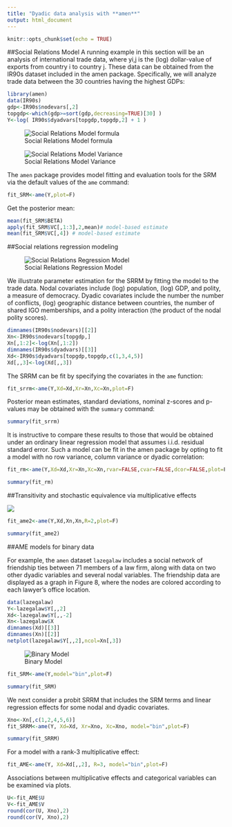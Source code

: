 ```yaml
---
title: "Dyadic data analysis with **amen**"
output: html_document
---
```


```r
knitr::opts_chunk$set(echo = TRUE)
```

##Social Relations Model
A running example in this section will be an analysis of international trade data, where yi,j is the (log) dollar-value of exports from country i to country j. These data can be obtained from the IR90s dataset included in the amen package. Specifically, we will analyze trade data between the 30 countries having the highest GDPs:

```r
library(amen)
data(IR90s)
gdp<-IR90s$nodevars[,2]
topgdp<-which(gdp>=sort(gdp,decreasing=TRUE)[30] )
Y<-log( IR90s$dyadvars[topgdp,topgdp,2] + 1 )
```

![Social Relations Model formula](SRM_1.png)

![Social Relations Model Variance](SRM_2.png)

The ``amen`` package provides model fitting and evaluation tools for the SRM via the default values of the ``ame`` command:

```r
fit_SRM<-ame(Y,plot=F)
```

Get the posterior mean:
```r
mean(fit_SRM$BETA)
apply(fit_SRM$VC[,1:3],2,mean)# model-based estimate
mean(fit_SRM$VC[,4]) # model-based estimate
```

##Social relations regression modeling

![Social Relations Regression Model](SRRM.png)

We illustrate parameter estimation for the SRRM by fitting the model to the trade data. Nodal covariates include (log) population, (log) GDP, and polity, a measure of democracy. Dyadic covariates include the number the number of conflicts, (log) geographic distance between countries, the number of shared IGO memberships, and a polity interaction (the product of the nodal polity scores).

```r
dimnames(IR90s$nodevars)[[2]]
Xn<-IR90s$nodevars[topgdp,]
Xn[,1:2]<-log(Xn[,1:2])
dimnames(IR90s$dyadvars)[[3]]
Xd<-IR90s$dyadvars[topgdp,topgdp,c(1,3,4,5)]
Xd[,,3]<-log(Xd[,,3])
```

The SRRM can be fit by specifying the covariates in the ``ame`` function:

```r
fit_srrm<-ame(Y,Xd=Xd,Xr=Xn,Xc=Xn,plot=F)
```


Posterior mean estimates, standard deviations, nominal z-scores and p-values may be obtained with the ``summary`` command:

```r
summary(fit_srrm)
```

It is instructive to compare these results to those that would be obtained under an ordinary
linear regression model that assumes i.i.d. residual standard error. Such a model can be fit in the amen package by opting to fit a model with no row variance, column variance or dyadic correlation:

```r
fit_rm<-ame(Y,Xd=Xd,Xr=Xn,Xc=Xn,rvar=FALSE,cvar=FALSE,dcor=FALSE,plot=F)
```

```r
summary(fit_rm)
```


##Transitivity and stochastic equivalence via multiplicative effects

![](SRRM_2.png)

```r
fit_ame2<-ame(Y,Xd,Xn,Xn,R=2,plot=F)
```

```r
summary(fit_ame2)
```

##AME models for binary data

For example, the ``amen`` dataset ``lazegalaw`` includes a social network of friendship ties between 71 members of a law firm, along with data on two other dyadic variables and several nodal variables. The friendship data are displayed as a graph in Figure 8, where the nodes are colored according to each lawyer’s office location.

```r
data(lazegalaw)
Y<-lazegalaw$Y[,,2]
Xd<-lazegalaw$Y[,,-2]
Xn<-lazegalaw$X
dimnames(Xd)[[3]]
dimnames(Xn)[[2]]
netplot(lazegalaw$Y[,,2],ncol=Xn[,3])
```


![Binary Model](AME_binary.png)


```r
fit_SRM<-ame(Y,model="bin",plot=F)
```

```r
summary(fit_SRM)
```


We next consider a probit SRRM that includes the SRM terms and linear regression effects for some nodal and dyadic covariates.

```r
Xno<-Xn[,c(1,2,4,5,6)]
fit_SRRM<-ame(Y, Xd=Xd, Xr=Xno, Xc=Xno, model="bin",plot=F)
```

```r
summary(fit_SRRM)
```

For a model with a rank-3 multiplicative effect:
```r
fit_AME<-ame(Y, Xd=Xd[,,2], R=3, model="bin",plot=F)
```

Associations between multiplicative effects and categorical variables can be examined via plots.

```r
U<-fit_AME$U
V<-fit_AME$V
round(cor(U, Xno),2)
round(cor(V, Xno),2)
```

